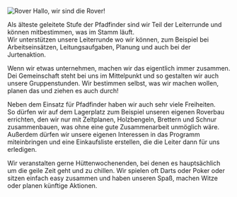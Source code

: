 
<GroupOverview name="Rover" time="Montags ab 19 Uhr" age="ab ca. 16 Jahren"/>

![Rover](/images/rover.jpg)
Hallo, wir sind die Rover!

Als älteste geleitete Stufe der Pfadfinder sind wir Teil der Leiterrunde und können mitbestimmen, was im Stamm läuft.<br/>
Wir unterstützen unsere Leiterrunde wo wir können, zum Beispiel bei Arbeitseinsätzen, Leitungsaufgaben, Planung und auch bei der Jurtenaktion.

Wenn wir etwas unternehmen, machen wir das eigentlich immer zusammen.<br/>
Dei Gemeinschaft steht bei uns im Mittelpunkt und so gestalten wir auch unsere Gruppenstunden. Wir bestimmen selbst, was wir machen wollen, planen das und ziehen es auch durch!

Neben dem Einsatz für Pfadfinder haben wir auch sehr viele Freiheiten.<br/>
So dürfen wir auf dem Lagerplatz zum Beispiel unseren eigenen Roverbau errichten, den wir nur mit Zeltplanen, Holzbengeln, Brettern und Schnur zusammenbauen, was ohne eine gute Zusammenarbeit unmöglich wäre. Außerdem dürfen wir unsere eigenen Interessen in das Programm miteinbringen und eine Einkaufsliste erstellen, die die Leiter dann für uns erledigen.

Wir veranstalten gerne Hüttenwochenenden, bei denen es hauptsächlich um die geile Zeit geht und zu chillen. Wir spielen oft Darts oder Poker oder sitzen einfach easy zusammen und haben unseren Spaß, machen Witze oder planen künftige Aktionen.
